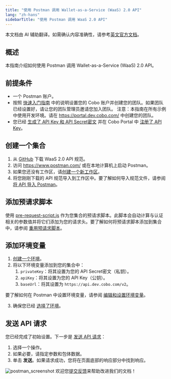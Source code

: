 ```yaml
---
title: "使用 Postman 调用 Wallet-as-a-Service (WaaS) 2.0 API"
lang: "zh-hans"
sidebarTitle: "使用 Postman 调用 WaaS 2.0 API"
---
```

<Note>本文档由 AI 辅助翻译。如需确认内容准确性，请参考[英文官方文档](https://www.cobo.com/developers/v2/guides/overview/introduction)。</Note>

## **概述**

本指南介绍如何使用 Postman 调用 Wallet-as-a-Service (WaaS) 2.0 API。

## **前提条件**

- 一个 Postman 账户。
- 按照 [快速入门指南](https://manuals.cobo.com/zh-CN/portal/quick-start-guide) 中的说明设置您的 Cobo 账户并创建您的团队。如果团队已经设置好，请让您的团队管理员邀请您加入团队。
  注意：本指南在所有示例中使用开发环境。请在 https://portal.dev.cobo.com/ 中创建您的团队。
- 您已经 [生成了 API Key 和 API Secret密文](/v2_cn/guides/overview/cobo-auth#generate-an-api-key-and-an-api-secret) 并在 Cobo Portal 中 [注册了 API Key](https://manuals.cobo.com/zh-CN/portal/developer-console/create-api-key)。

## 创建一个集合

1. 从 [GitHub](https://github.com/CoboGlobal/developer-site/blob/master/v2/cobo_waas2_openapi_spec/dev_openapi.yaml) 下载 WaaS 2.0 API 规范。
2. 访问 https://www.postman.com/ 或在本地计算机上启动 Postman。
3. 如果您还没有工作区，请[创建一个新工作区](https://learning.postman.com/docs/collaborating-in-postman/using-workspaces/create-workspaces/#create-a-new-workspace)。
4. 将您刚刚下载的 API 规范导入到工作区中。要了解如何导入规范文件，请参阅 [将 API 导入 Postman](https://learning.postman.com/docs/designing-and-developing-your-api/importing-an-api/)。

## 添加预请求脚本

使用 [pre-request-script.js](https://github.com/CoboGlobal/cobo-waas2-js-sdk/blob/master/src/PreRequestScript.js) 作为您集合的预请求脚本。此脚本会自动计算与认证相关的参数值并将它们添加为您的请求头。要了解如何将预请求脚本添加到集合中，请参阅 [重用预请求脚本](https://learning.postman.com/docs/tests-and-scripts/write-scripts/pre-request-scripts/#reuse-pre-request-scripts)。

## 添加环境变量

1. [创建一个环境](https://learning.postman.com/docs/sending-requests/variables/managing-environments/#create-an-environment)。
2. 将以下环境变量添加到您的集合中：
   1. `privateKey`：将其设置为您的 API Secret密文（私钥）。
   2. `apiKey`：将其设置为您的 API Key（公钥）。
   3. `baseUrl`：将其设置为 `https://api.dev.cobo.com/v2`。

要了解如何在 Postman 中设置环境变量，请参阅 [编辑和设置环境变量](https://learning.postman.com/docs/sending-requests/variables/environment-variables/)。

3. 确保您已经 [选择了环境](https://learning.postman.com/docs/sending-requests/variables/managing-environments/#switch-between-environments)。

## 发送 API 请求

您已经完成了初始设置。下一步是 [发送 API 请求](https://learning.postman.com/docs/sending-requests/create-requests/request-basics/#send-a-request)：

1. 选择一个操作。
2. 如果必要，请指定参数和包体数据。
3. 单击 **发送**。如果请求成功，您将在页面底部的响应部分中找到响应。

<img src="/v2_cn/images/guides/postman.png" className="screenshot_full_screen" alt="postman_screenshot"></img>
<Tip>欢迎您[提交反馈](https://forms.zohopublic.com/cobo/form/DocumentFeedbackForm/formperma/QvLOhxJv1_JMsJ-1dleZ8Itb_7rzN-LtgvsDdxosoVI)来帮助改进我们的文档！</Tip>